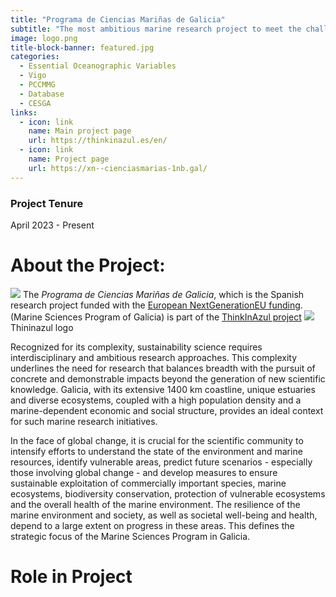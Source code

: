 ```yaml
---
title: "Programa de Ciencias Mariñas de Galicia"
subtitle: "The most ambitious marine research project to meet the challenges of the marine environment and the blue economy in Galicia"
image: logo.png
title-block-banner: featured.jpg
categories:
  - Essential Oceanographic Variables
  - Vigo
  - PCCMMG
  - Database
  - CESGA
links:
  - icon: link
    name: Main project page
    url: https://thinkinazul.es/en/
  - icon: link
    name: Project page
    url: https://xn--cienciasmarias-1nb.gal/
---
```


### Project Tenure

April 2023 - Present

# About the Project:

![](logo.png){fig-align="center"}
The *Programa de Ciencias Mariñas de Galicia*, which is the Spanish research project funded with the [European NextGenerationEU funding](https://next-generation-eu.europa.eu/index_en). (Marine Sciences Program of Galicia) is part of the [ThinkInAzul project](https://thinkinazul.es/en/) [![](thinkinazul.png){fig-alt="Thininazul logo"}<br>Thininazul logo]{.aside}

Recognized for its complexity, sustainability science requires interdisciplinary and ambitious research approaches. This complexity underlines the need for research that balances breadth with the pursuit of concrete and demonstrable impacts beyond the generation of new scientific knowledge. Galicia, with its extensive 1400 km coastline, unique estuaries and diverse ecosystems, coupled with a high population density and a marine-dependent economic and social structure, provides an ideal context for such marine research initiatives.

In the face of global change, it is crucial for the scientific community to intensify efforts to understand the state of the environment and marine resources, identify vulnerable areas, predict future scenarios - especially those involving global change - and develop measures to ensure sustainable exploitation of commercially important species, marine ecosystems, biodiversity conservation, protection of vulnerable ecosystems and the overall health of the marine environment. The resilience of the marine environment and society, as well as societal well-being and health, depend to a large extent on progress in these areas. This defines the strategic focus of the Marine Sciences Program in Galicia.

# Role in Project



